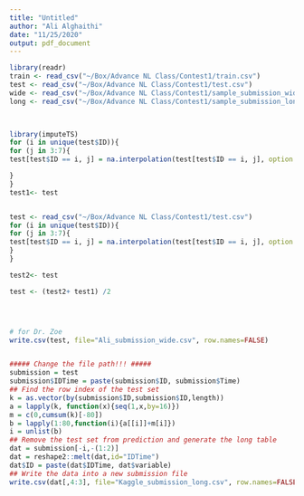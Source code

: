 ```yaml
---
title: "Untitled"
author: "Ali Alghaithi"
date: "11/25/2020"
output: pdf_document
---
```


```r
library(readr)
train <- read_csv("~/Box/Advance NL Class/Contest1/train.csv")
test <- read_csv("~/Box/Advance NL Class/Contest1/test.csv")
wide <- read_csv("~/Box/Advance NL Class/Contest1/sample_submission_wide.csv")
long <- read_csv("~/Box/Advance NL Class/Contest1/sample_submission_long.csv")
 


library(imputeTS)
for (i in unique(test$ID)){
for (j in 3:7){
test[test$ID == i, j] = na.interpolation(test[test$ID == i, j], option = "stine" )

}
}
test1<- test


test <- read_csv("~/Box/Advance NL Class/Contest1/test.csv")
for (i in unique(test$ID)){
for (j in 3:7){
test[test$ID == i, j] = na.interpolation(test[test$ID == i, j], option = "linear" )
}
}

test2<- test

test <- (test2+ test1) /2




# for Dr. Zoe 
write.csv(test, file="Ali_submission_wide.csv", row.names=FALSE)


##### Change the file path!!! #####
submission = test
submission$IDTime = paste(submission$ID, submission$Time)
## Find the row index of the test set
k = as.vector(by(submission$ID,submission$ID,length))
a = lapply(k, function(x){seq(1,x,by=16)})
m = c(0,cumsum(k)[-80])
b = lapply(1:80,function(i){a[[i]]+m[i]})
i = unlist(b)
## Remove the test set from prediction and generate the long table
dat = submission[-i,-(1:2)]
dat = reshape2::melt(dat,id="IDTime")
dat$ID = paste(dat$IDTime, dat$variable)
## Write the data into a new submission file
write.csv(dat[,4:3], file="Kaggle_submission_long.csv", row.names=FALSE)
```